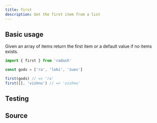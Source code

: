 ```yaml
---
title: first
description: Get the first item from a list
---
```



## Basic usage

Given an array of items return the first item or a default value if no items exists.

```ts
import { first } from 'radash'

const gods = ['ra', 'loki', 'zues']

first(gods) // => 'ra'
first([], 'vishnu') // => 'vishnu' 
```

## Testing

<TestingLinkAndPreview module="array" func="first" />

## Source

<SourceLinkAndPreview module="array" func="first" />